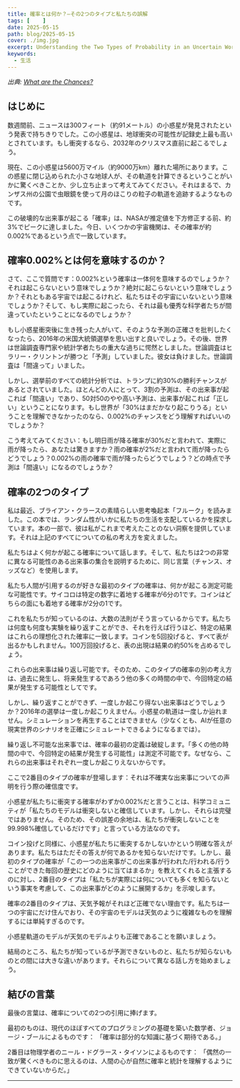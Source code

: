 ```yaml
---
title: 確率とは何か？—その2つのタイプと私たちの誤解
tags: [    ]
date: 2025-05-15
path: blog/2025-05-15
cover: ./img.jpg
excerpt: Understanding the Two Types of Probability in an Uncertain World
keywords:
  - 生活
---
```


*出典: [What are the Chances?](https://medium.com/@NirZicherman/what-are-the-chances-b7a0908b874f)*

## はじめに

数週間前、ニュースは300フィート（約91メートル）の小惑星が発見されたという発表で持ちきりでした。この小惑星は、地球衝突の可能性が記録史上最も高いとされています。もし衝突するなら、2032年のクリスマス直前に起こるでしょう。

現在、この小惑星は5600万マイル（約9000万km）離れた場所にあります。この惑星に閉じ込められた小さな地球人が、その軌道を計算できるということがいかに驚くべきことか、少し立ち止まって考えてみてください。それはまるで、カンザス州の公園で虫眼鏡を使って月のほこりの粒子の軌道を追跡するようなものです。

この破壊的な出来事が起こる「確率」は、NASAが推定値を下方修正する前、約3%でピークに達しました。今日、いくつかの宇宙機関は、その確率が約0.002%であるという点で一致しています。

## 確率0.002%とは何を意味するのか？

さて、ここで質問です：0.002%という確率は一体何を意味するのでしょうか？それは起こらないという意味でしょうか？絶対に起こらないという意味でしょうか？それともある宇宙では起こるけれど、私たちはその宇宙にいないという意味でしょうか？そして、もし実際に起こったら、それは最も優秀な科学者たちが間違っていたということになるのでしょうか？

もし小惑星衝突後に生き残った人がいて、そのような予測の正確さを批判したくなったら、2016年の米国大統領選挙を思い出すと良いでしょう。その後、世界は世論調査専門家や統計学者たちの重大な過ちに愕然としました。世論調査はヒラリー・クリントンが勝つと「予測」していました。彼女は負けました。世論調査は「間違って」いました。

しかし、選挙前のすべての統計分析では、トランプに約30%の勝利チャンスがあるとされていました。ほとんどの人にとって、3割の予測は、その出来事が起これば「間違い」であり、50対50のやや高い予測は、出来事が起これば「正しい」ということになります。もし世界が「30%はまだかなり起こりうる」ということを理解できなかったのなら、0.002%のチャンスをどう理解すればいいのでしょうか？

こう考えてみてください：もし明日雨が降る確率が30%だと言われて、実際に雨が降ったら、あなたは驚きますか？雨の確率が2%だと言われて雨が降ったらどうでしょう？0.002%の雨の確率で雨が降ったらどうでしょう？どの時点で予測は「間違い」になるのでしょうか？

## 確率の2つのタイプ

私は最近、ブライアン・クラースの素晴らしい思考喚起本「フルーク」を読みました。この本では、ランダム性がいかに私たちの生活を支配しているかを探求しています。本の一部で、彼は私がこれまで考えたことのない洞察を提供しています。それは上記のすべてについての私の考え方を変えました。

私たちはよく何かが起こる確率について話します。そして、私たちは2つの非常に異なる可能性のある出来事の集合を説明するために、同じ言葉（チャンス、オッズなど）を使用します。

私たち人間が引用するのが好きな最初のタイプの確率は、何かが起こる測定可能な可能性です。サイコロは特定の数字に着地する確率が6分の1です。コインはどちらの面にも着地する確率が2分の1です。

これを私たちが知っているのは、大数の法則がそう言っているからです。私たちは何度も何度も実験を繰り返すことができ、それを行えば行うほど、特定の結果はこれらの理想化された確率に一致します。コインを5回投げると、すべて表が出るかもしれません。100万回投げると、表の出現は結果の約50%を占めるでしょう。

これらの出来事は繰り返し可能です。そのため、このタイプの確率の別の考え方は、過去に発生し、将来発生するであろう他の多くの時間の中で、今回特定の結果が発生する可能性としてです。

しかし、繰り返すことができず、一度しか起こり得ない出来事はどうでしょうか？2016年の選挙は一度しか起こりえません。小惑星の軌道は一度しか辿れません。シミュレーションを再生することはできません（少なくとも、AIが任意の現実世界のシナリオを正確にシミュレートできるようになるまでは）。

繰り返し不可能な出来事では、確率の最初の定義は破綻します。「多くの他の時間の中で、今回特定の結果が発生する可能性」は測定不可能です。なぜなら、これらの出来事はそれぞれ一度しか起こりえないからです。

ここで2番目のタイプの確率が登場します：それは不確実な出来事についての声明を行う際の確信度です。

小惑星が私たちに衝突する確率がわずか0.002%だと言うことは、科学コミュニティが「私たちのモデルは衝突しないと確信しています。しかし、それらは完璧ではありません。そのため、その誤差の余地は、私たちが衝突しないことを99.998%確信しているだけです」と言っている方法なのです。

コイン投げと同様に、小惑星が私たちに衝突するかしないかという明確な答えがあります。私たちはただその答えが何であるかを知らないだけです。しかし、最初のタイプの確率が「この一つの出来事がこの出来事が行われた/行われる/行うことができた毎回の歴史にどのように当てはまるか」を教えてくれると主張するのに対し、2番目のタイプは「私たちが実際には何についても多くを知らないという事実を考慮して、この出来事がどのように展開するか」を示唆します。

確率の2番目のタイプは、天気予報がそれほど正確でない理由です。私たちは一つの宇宙にだけ住んでおり、その宇宙のモデルは天気のように複雑なものを理解するには単純すぎるのです。

小惑星軌道のモデルが天気のモデルよりも正確であることを願いましょう。

結局のところ、私たちが知っているが予測できないものと、私たちが知らないものとの間には大きな違いがあります。それらについて異なる話し方を始めましょう。

## 結びの言葉

最後の言葉は、確率についての2つの引用に捧げます。

最初のものは、現代のほぼすべてのプログラミングの基礎を築いた数学者、ジョージ・ブールによるものです：
「確率は部分的な知識に基づく期待である。」

2番目は物理学者のニール・ドグラース・タイソンによるものです：
「偶然の一致が驚くべきものに思えるのは、人間の心が自然に確率と統計を理解するようにできていないからだ。」

---